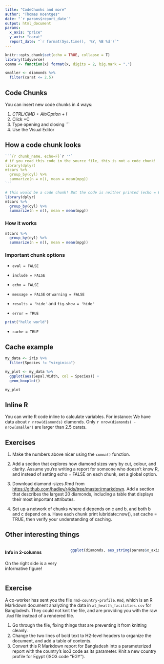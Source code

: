 ```yaml
---
title: "CodeChunks and more"
author: "Thomas Koentges"
date: "`r params$report_date`"
output: html_document
params:
  x_axis: "price"
  y_axis: "carat"
  report_date: "`r format(Sys.time(), '%Y, %B %d')`"
---
```


```r
knitr::opts_chunk$set(echo = TRUE, collapse = T)
library(tidyverse)
comma <- function(x) format(x, digits = 2, big.mark = ",")

smaller <- diamonds %>% 
  filter(carat <= 2.5)
```

## Code Chunks

You can insert new code chunks in 4 ways:

1.  *CTRL/CMD + Alt/Option + I*
2.  Click +C
3.  Type opening and closing \`\`\`
4.  Use the Visual Editor

## How a code chunk looks

```` r
```{r chunk_name, echo=F}`r ''`
# if you read this code in the source file, this is not a code chunk!
library(dplyr)
mtcars %>% 
  group_by(cyl) %>% 
  summarize(n = n(), mean = mean(mpg))
```
````

```r
# this would be a code chunk! But the code is neither printed (echo = F) nor executed (eval = F)
library(dplyr)
mtcars %>% 
  group_by(cyl) %>% 
  summarize(n = n(), mean = mean(mpg))
```

### How it works

```r
mtcars %>% 
  group_by(cyl) %>% 
  summarize(n = n(), mean = mean(mpg))
```

### Important chunk options

-   `eval = FALSE`

-   `include = FALSE`

-   `echo = FALSE`

-   `message = FALSE` or `warning = FALSE`

-   `results = 'hide'` and `fig.show = 'hide'`

-   `error = TRUE`

```r
print("hello world")
```

-   `cache = TRUE`

## Cache example

```r
my_data <- iris %>%
  filter(Species != "virginica")
```

```r
my_plot <- my_data %>%
  ggplot(aes(Sepal.Width, col = Species)) +
  geom_boxplot()
```

```r
my_plot
```

## Inline R

You can write R code inline to calculate variables. For instance: We have data about `r nrow(diamonds)` diamonds. Only `r nrow(diamonds) - nrow(smaller)` are larger than 2.5 carats.

## Exercises

1.  Make the numbers above nicer using the `comma()` function.

2.  Add a section that explores how diamond sizes vary by cut, colour, and clarity. Assume you're writing a report for someone who doesn't know R, and instead of setting echo = FALSE on each chunk, set a global option.

3.  Download diamond-sizes.Rmd from <https://github.com/hadley/r4ds/tree/master/rmarkdown>. Add a section that describes the largest 20 diamonds, including a table that displays their most important attributes.

4.  Set up a network of chunks where d depends on c and b, and both b and c depend on a. Have each chunk print lubridate::now(), set cache = TRUE, then verify your understanding of caching.

## Other interesting things

::: columns
::: {.column width="40%"}
#### Info in 2-columns

On the right side is a very informative figure!
:::

::: {.column width="60%"}
```r
ggplot(diamonds, aes_string(params$x_axis, params$y_axis)) + geom_point()
```
:::
:::

## Exercise

A co-worker has sent you the file `rmd-country-profile.Rmd`, which is an R Markdown document analyzing the data in `at_health_facilities.csv` for Bangladesh. They could not knit the file, and are providing you with the raw `.Rmd` file instead of a rendered file.

1.  Go through the file, fixing things that are preventing it from knitting cleanly.
2.  Change the two lines of bold text to H2-level headers to organize the document, and add a table of contents.
3.  Convert this R Markdown report for Bangladesh into a parameterized report with the country's iso3 code as its parameter. Knit a new country profile for Egypt (ISO3 code "EGY").
